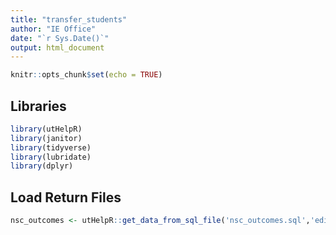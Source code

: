 ```yaml
---
title: "transfer_students"
author: "IE Office"
date: "`r Sys.Date()`"
output: html_document
---
```


```r
knitr::opts_chunk$set(echo = TRUE)
```


## Libraries
```r
library(utHelpR)
library(janitor)
library(tidyverse)
library(lubridate)
library(dplyr)
```

## Load Return Files
```r
nsc_outcomes <- utHelpR::get_data_from_sql_file('nsc_outcomes.sql','edify','project')
```